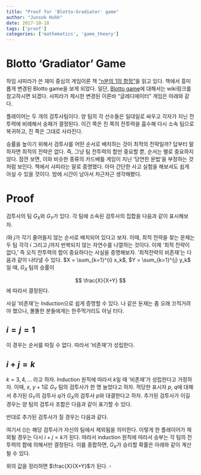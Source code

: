 ```yaml
---
title: "Proof for 'Blotto-Gradiator' game" 
author: "Junsok Huhh"
date: 2017-10-18
tags: ['proof']
categories: ['mathematics', 'game_theory']
---
```


# Blotto 'Gradiator' Game 

하임 샤피라가 쓴 재미 중심의 게임이론 책 ["n분의 1의 함정"](http://www.aladin.co.kr/shop/wproduct.aspx?ItemId=110477619)을 읽고 있다. 책에서 흥미롭게 변경된 Blotto game을 보게 되었다. 일단, [Blotto game](https://en.wikipedia.org/wiki/Blotto_game)에 대해서는 wiki링크를 참고하시면 되겠다. 샤피라가 제시한 변경된 이른바 "글레디에이터" 게임은 아래와 같다. 

플레이어는 두 개의 검투사팀이다. 양 팀의 각 선수들은 일대일로 싸우고 각자가 지닌 전투력에 비례해서 승패가 결정된다. 이긴 쪽은 진 쪽의 전투력을 흡수해 다시 소속 팀으로 복귀하고, 진 쪽은 그대로 사라진다. 

승률을 높이기 위해서 검투사를 어떤 순서로 배치하는 것이 최적의 전략일까? 답부터 말하자면 최적의 전략은 없다. 즉, 그냥 팀 전투력의 합만 중요할 뿐, 순서는 별로 중요하지 않다. 잠깐 보면, 이와 비슷한 종류의 카드배틀 게임이 지닌 '당연한 문법'을 부정하는 것처럼 보인다. 책에서 샤피라는 말로 증명했다. 아마 간단한 사고 실험을 해보셔도 쉽게 아실 수 있을 것이다. 밤에 시간이 남아서 차근차근 생각해봤다. 

# Proof 

검투사의 팀 $G_X$와 $G_Y$가 있다. 각 팀에 소속된 검투사의 집합을 다음과 같이 표시해보자. 

\begin{align*}
G_X & = \{ x_1, x_2, \dotsc, x_i \} \\
G_Y & = \{ y_1, y_2, \dotsc, y_j \}
\end{align*}

$i$와 $j$가 각기 줄어들지 않는 순서로 배치되어 있다고 보자. 이때, 최적 전략을 찾는 문제는 두 팀 각각 $i$ 그리고 $j$까지 반복되지 않는 자연수를 나열하는 것이다. 이제 '최적 전략이 없다,' 즉 오직 전투력의 합이 중요하다는 사실을 증명해보자. '최적전략의 비존재'는 다음과 같이 나타낼 수 있다. $X = \sum_{k=1}^{i} x_k$, $Y = \sum_{k=1}^{j} y_k$ 일 때, $G_X$ 팀의 승률이 

$$
\frac{X}{X+Y}
$$
에 따라서 결정된다. 

사실 '비존재'는 Induction으로 쉽게 증명할 수 있다. 나 같은 둔재는 좀 오래 끄적거려야 했으나, 똘똘한 분들에게는 한주먹거리도 아닐 터다. 

## $i = j = 1$

이 경우는 순서를 따질 수 없다. 따라서 '비존재'가 성립한다. 

## $i + j = k$


$k = 3, 4, \dotsc$ 라고 하자. Induction 원칙에 따라서 $k$일 때 '비존재'가 성립한다고 가정하자. 이때, $x$, $y+1$로 $G_Y$ 팀의 검투사가 한 명 늘었다고 하자. 적당한 표시자 $p$, $q$에 대해서 추가된 $G_Y$의 검투사 $q$가 $G_X$의 검투사 $p$와 대결한다고 하자. 추가된 검투사가 이길 경우는 양 팀의 검투사 조합은 다음과 같이 표기할 수 있다. 

\begin{align*}
G_X & = \{ x_1, x_2, (x_p), \ldots x_i \} \\
G_Y & = \{ y_1, y_2, y_q + x_p, \ldots,y_j \}
\end{align*}

반대로 추가된 검투사가 질 경우는 다음과 같다. 

\begin{align*}
G_X & = \{ x_1, x_2, x_p + y_q, \ldots x_i \} \\
G_Y & = \{ y_1, y_2, (y_q), \ldots,y_j \}
\end{align*}

여기서 $( )$는 해당 검투사가 자신의 팀에서 제외됨을 의미한다. 이렇게 한 플레이어가 제외될 경우는 다시 $i + j = k$가 된다. 따라서 induction 원칙에 따라서 승부는 각 팀의 전투력의 합에 의해서만 결정된다. 이를 종합하면, $G_X$가 승리할 확률은 아래와 같이 계산될 수 있다. 

\begin{align*}
\frac{x_p}{x_p + y_q} \frac{X + y_q}{X + Y} + \frac{y_q}{x_p + y_q} \frac{X - y_q}{X + Y}
\end{align*}

위의 값을 정리하면 $\frac{X}{X+Y}$가 된다. $\square$
